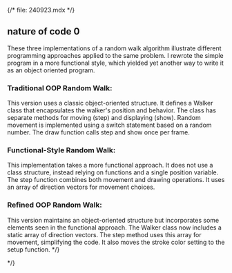 {/* file: 240923.mdx */}


## nature of code 0
These three implementations of a random walk algorithm illustrate different programming approaches applied to the same problem. I rewrote the simple program in a more functional style, which yielded yet another way to write it as an object oriented program.


### Traditional OOP Random Walk:
This version uses a classic object-oriented structure. It defines a Walker class that encapsulates the walker's position and behavior. The class has separate methods for moving (step) and displaying (show). Random movement is implemented using a switch statement based on a random number. The draw function calls step and show once per frame.


<Sketch type="p5" src="natureofcode0_orig.js" id="natureofcode0_orig" />
<CodeSnippet src="natureofcode0_orig.ts" lang="typescript" />

### Functional-Style Random Walk:
This implementation takes a more functional approach. It does not use a class structure, instead relying on functions and a single position variable. The step function combines both movement and drawing operations. It uses an array of direction vectors for movement choices. 


<Sketch type="p5" src="natureofcode0_func.js" id="natureofcode0_func" />
<CodeSnippet src="natureofcode0_func.ts" lang="typescript" />

### Refined OOP Random Walk:
This version maintains an object-oriented structure but incorporates some elements seen in the functional approach. The Walker class now includes a static array of direction vectors. The step method uses this array for movement, simplifying the code. It also moves the stroke color setting to the setup function. */}


<Sketch type="p5" src="natureofcode0.js" id="natureofcode0" /> */}

<CodeSnippet src="natureofcode0.ts" lang="typescript" />